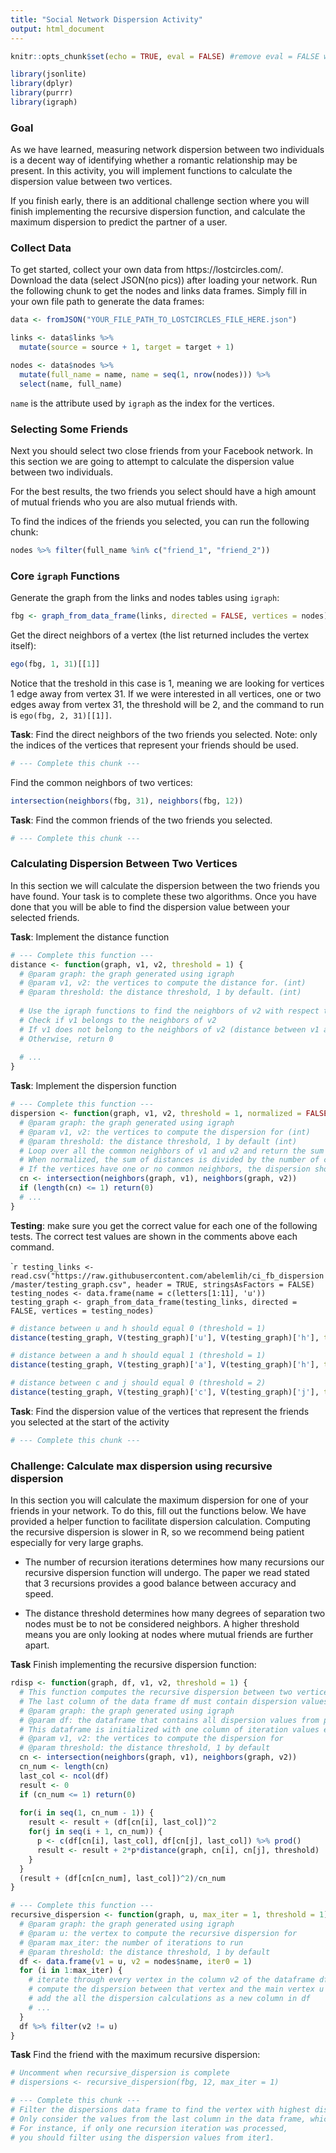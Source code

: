 ```yaml
---
title: "Social Network Dispersion Activity"
output: html_document
---
```


```r
knitr::opts_chunk$set(echo = TRUE, eval = FALSE) #remove eval = FALSE when using this markdown
```

```r
library(jsonlite)
library(dplyr)
library(purrr)
library(igraph)
```

### Goal

As we have learned, measuring network dispersion between two individuals is a decent way of identifying whether a romantic relationship may be present. In this activity, you will implement functions to calculate the dispersion value between two vertices.

If you finish early, there is an additional challenge section where you will finish implementing the recursive dispersion function, and calculate the maximum dispersion to predict the partner of a user.

### Collect Data

To get started, collect your own data from https://lostcircles.com/. Download the data (select JSON(no pics)) after loading your network. Run the following chunk to get the nodes and links data frames. Simply fill in your own file path to generate the data frames: 

```r
data <- fromJSON("YOUR_FILE_PATH_TO_LOSTCIRCLES_FILE_HERE.json")

links <- data$links %>%
  mutate(source = source + 1, target = target + 1)

nodes <- data$nodes %>% 
  mutate(full_name = name, name = seq(1, nrow(nodes))) %>%
  select(name, full_name)
```

`name` is the attribute used by `igraph` as the index for the vertices.

### Selecting Some Friends

Next you should select two close friends from your Facebook network. In this section we are going to attempt to calculate the dispersion value between two individuals. 

For the best results, the two friends you select should have a high amount of mutual friends who you are also mutual friends with. 

To find the indices of the friends you selected, you can run the following chunk:

```r
nodes %>% filter(full_name %in% c("friend_1", "friend_2"))
```

### Core `igraph` Functions

Generate the graph from the links and nodes tables using `igraph`:

```r
fbg <- graph_from_data_frame(links, directed = FALSE, vertices = nodes)
```

Get the direct neighbors of a vertex (the list returned includes the vertex itself):

```r
ego(fbg, 1, 31)[[1]]
```

Notice that the treshold in this case is 1, meaning we are looking for vertices 1 edge away from vertex 31. If we were interested in all vertices, one or two edges away from vertex 31, the threshold will be 2, and the command to run is `ego(fbg, 2, 31)[[1]]`.

**Task**: Find the direct neighbors of the two friends you selected. Note: only the indices of the vertices that represent your friends should be used.

```r
# --- Complete this chunk ---

```

Find the common neighbors of two vertices:

```r
intersection(neighbors(fbg, 31), neighbors(fbg, 12))
```

**Task**: Find the common friends of the two friends you selected.

```r
# --- Complete this chunk ---
```

### Calculating Dispersion Between Two Vertices

In this section we will calculate the dispersion between the two friends you have found. Your task is to complete these two algorithms. Once you have done that you will be able to find the dispersion value between your selected friends.

**Task**: Implement the distance function

```r
# --- Complete this function ---
distance <- function(graph, v1, v2, threshold = 1) {
  # @param graph: the graph generated using igraph
  # @param v1, v2: the vertices to compute the distance for. (int)
  # @param threshold: the distance threshold, 1 by default. (int)
  
  # Use the igraph functions to find the neighbors of v2 with respect to the treshold
  # Check if v1 belongs to the neighbors of v2
  # If v1 does not belong to the neighbors of v2 (distance between v1 and v2 above threshold), return 1
  # Otherwise, return 0
  
  # ...
}
```

**Task**: Implement the dispersion function

```r
# --- Complete this function ---
dispersion <- function(graph, v1, v2, threshold = 1, normalized = FALSE) {
  # @param graph: the graph generated using igraph
  # @param v1, v2: the vertices to compute the dispersion for (int)
  # @param threshold: the distance threshold, 1 by default (int)
  # Loop over all the common neighbors of v1 and v2 and return the sum of their distances
  # When normalized, the sum of distances is divided by the number of common neighbors
  # If the vertices have one or no common neighbors, the dispersion should be set to 0
  cn <- intersection(neighbors(graph, v1), neighbors(graph, v2))
  if (length(cn) <= 1) return(0)
  # ...
}
```

**Testing**: make sure you get the correct value for each one of the following tests. The correct test values are shown in the comments above each command.

````r
testing_links <- read.csv("https://raw.githubusercontent.com/abelemlih/ci_fb_dispersion/master/testing_graph.csv", header = TRUE, stringsAsFactors = FALSE)
testing_nodes <- data.frame(name = c(letters[1:11], 'u'))
testing_graph <- graph_from_data_frame(testing_links, directed = FALSE, vertices = testing_nodes)
```     

```r
# distance between u and h should equal 0 (threshold = 1)
distance(testing_graph, V(testing_graph)['u'], V(testing_graph)['h'], threshold = 1)
```

```r
# distance between a and h should equal 1 (threshold = 1)
distance(testing_graph, V(testing_graph)['a'], V(testing_graph)['h'], threshold = 1)
```

```r
# distance between c and j should equal 0 (threshold = 2)
distance(testing_graph, V(testing_graph)['c'], V(testing_graph)['j'], threshold = 2)
```

**Task**: Find the dispersion value of the vertices that represent the friends you selected at the start of the activity

```r
# --- Complete this chunk ---
```

### Challenge: Calculate max dispersion using recursive dispersion 

In this section you will calculate the maximum dispersion for one of your friends in your network. To do this, fill out the functions below. We have provided a helper function to facilitate dispersion calculation. Computing the recursive dispersion is slower in R, so we recommend being patient especially for very large graphs.

* The number of recursion iterations determines how many recursions our recursive dispersion function will undergo. The paper we read stated that 3 recursions provides a good balance between accuracy and speed.

* The distance threshold determines how many degrees of separation two nodes must be to not be considered neighbors. A higher threshold means you are only looking at nodes where mutual friends are further apart.

**Task** Finish implementing the recursive dispersion function:

```r
rdisp <- function(graph, df, v1, v2, threshold = 1) {
  # This function computes the recursive dispersion between two vertices
  # The last column of the data frame df must contain dispersion values from the last recursive iteration
  # @param graph: the graph generated using igraph
  # @param df: the dataframe that contains all dispersion values from previous iterations
  # This dataframe is initialized with one column of iteration values equal to 1
  # @param v1, v2: the vertices to compute the dispersion for
  # @param threshold: the distance threshold, 1 by default
  cn <- intersection(neighbors(graph, v1), neighbors(graph, v2))
  cn_num <- length(cn)
  last_col <- ncol(df)
  result <- 0
  if (cn_num <= 1) return(0)
  
  for(i in seq(1, cn_num - 1)) {
    result <- result + (df[cn[i], last_col])^2
    for(j in seq(i + 1, cn_num)) {
      p <- c(df[cn[i], last_col], df[cn[j], last_col]) %>% prod()
      result <- result + 2*p*distance(graph, cn[i], cn[j], threshold)
    }
  }
  (result + (df[cn[cn_num], last_col])^2)/cn_num
}

# --- Complete this function ---
recursive_dispersion <- function(graph, u, max_iter = 1, threshold = 1) {
  # @param graph: the graph generated using igraph
  # @param u: the vertex to compute the recursive dispersion for
  # @param max_iter: the number of iterations to run
  # @param threshold: the distance threshold, 1 by default
  df <- data.frame(v1 = u, v2 = nodes$name, iter0 = 1)
  for (i in 1:max_iter) {
    # iterate through every vertex in the column v2 of the dataframe df
    # compute the dispersion between that vertex and the main vertex u using the function above
    # add the all the dispersion calculations as a new column in df
    # ...
  }
  df %>% filter(v2 != u)
}
```

**Task** Find the friend with the maximum recursive dispersion:

```r
# Uncomment when recursive_dispersion is complete
# dispersions <- recursive_dispersion(fbg, 12, max_iter = 1)

# --- Complete this chunk ---
# Filter the dispersions data frame to find the vertex with highest dispersion value
# Only consider the values from the last column in the data frame, which matches the values from the last recursion iteration
# For instance, if only one recursion iteration was processed, 
# you should filter using the dispersion values from iter1.
```





